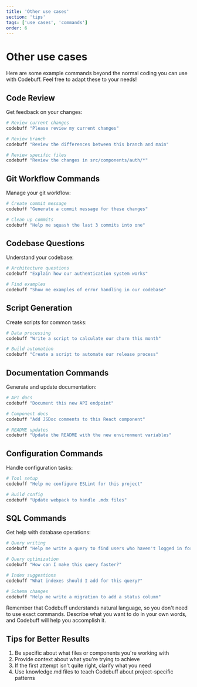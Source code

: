 ```yaml
---
title: 'Other use cases'
section: 'tips'
tags: ['use cases', 'commands']
order: 6
---
```


# Other use cases

Here are some example commands beyond the normal coding you can use with Codebuff. Feel free to adapt these to your needs!

## Code Review

Get feedback on your changes:

```bash
# Review current changes
codebuff "Please review my current changes"

# Review branch
codebuff "Review the differences between this branch and main"

# Review specific files
codebuff "Review the changes in src/components/auth/*"
```

## Git Workflow Commands

Manage your git workflow:

```bash
# Create commit message
codebuff "Generate a commit message for these changes"

# Clean up commits
codebuff "Help me squash the last 3 commits into one"
```

## Codebase Questions

Understand your codebase:

```bash
# Architecture questions
codebuff "Explain how our authentication system works"

# Find examples
codebuff "Show me examples of error handling in our codebase"
```

## Script Generation

Create scripts for common tasks:

```bash
# Data processing
codebuff "Write a script to calculate our churn this month"

# Build automation
codebuff "Create a script to automate our release process"
```

## Documentation Commands

Generate and update documentation:

```bash
# API docs
codebuff "Document this new API endpoint"

# Component docs
codebuff "Add JSDoc comments to this React component"

# README updates
codebuff "Update the README with the new environment variables"
```

## Configuration Commands

Handle configuration tasks:

```bash
# Tool setup
codebuff "Help me configure ESLint for this project"

# Build config
codebuff "Update webpack to handle .mdx files"
```

## SQL Commands

Get help with database operations:

```bash
# Query writing
codebuff "Help me write a query to find users who haven't logged in for 30 days"

# Query optimization
codebuff "How can I make this query faster?"

# Index suggestions
codebuff "What indexes should I add for this query?"

# Schema changes
codebuff "Help me write a migration to add a status column"
```

Remember that Codebuff understands natural language, so you don't need to use exact commands. Describe what you want to do in your own words, and Codebuff will help you accomplish it.

## Tips for Better Results

1. Be specific about what files or components you're working with
2. Provide context about what you're trying to achieve
3. If the first attempt isn't quite right, clarify what you need
4. Use knowledge.md files to teach Codebuff about project-specific patterns
